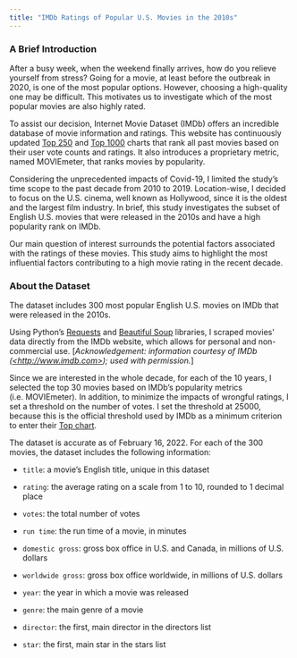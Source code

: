 ---
title: "IMDb Ratings of Popular U.S. Movies in the 2010s"
---

### A Brief Introduction

After a busy week, when the weekend finally arrives, how do you relieve yourself from stress? Going for a movie, at least before the outbreak in 2020, is one of the most popular options. However, choosing a high-quality one may be difficult. This motivates us to investigate which of the most popular movies are also highly rated.

To assist our decision, Internet Movie Dataset (IMDb) offers an incredible database of movie information and ratings. This website has continuously updated [Top 250](https://www.imdb.com/chart/top) and [Top 1000](https://www.imdb.com/search/title/?groups=top_1000) charts that rank all past movies based on their user vote counts and ratings. It also introduces a proprietary metric, named MOVIEmeter, that ranks movies by popularity.

Considering the unprecedented impacts of Covid-19, I limited the study’s time scope to the past decade from 2010 to 2019. Location-wise, I decided to focus on the U.S. cinema, well known as Hollywood, since it is the oldest and the largest film industry. In brief, this study investigates the subset of English U.S. movies that were released in the 2010s and have a high popularity rank on IMDb.

Our main question of interest surrounds the potential factors associated with the ratings of these movies. This study aims to highlight the most influential factors contributing to a high movie rating in the recent decade.


### About the Dataset

The dataset includes 300 most popular English U.S. movies on IMDb that were released in the 2010s.

Using Python's [Requests]{.ul} and [Beautiful Soup]{.ul} libraries, I scraped movies' data directly from the IMDb website, which allows for personal and non-commercial use. [*Acknowledgement: information courtesy of IMDb ([\<http://www.imdb.com>](http://www.imdb.com){.uri}); used with permission.*]

Since we are interested in the whole decade, for each of the 10 years, I selected the top 30 movies based on IMDb's popularity metrics (i.e. MOVIEmeter). In addition, to minimize the impacts of wrongful ratings, I set a threshold on the number of votes. I set the threshold at 25000, because this is the official threshold used by IMDb as a minimum criterion to enter their [Top chart](https://www.imdb.com/chart/top).

The dataset is accurate as of February 16, 2022. For each of the 300 movies, the dataset includes the following information:

-   `title`: a movie's English title, unique in this dataset

-   `rating`: the average rating on a scale from 1 to 10, rounded to 1 decimal place

-   `votes`: the total number of votes

-   `run time`: the run time of a movie, in minutes

-   `domestic gross`: gross box office in U.S. and Canada, in millions of U.S. dollars

-   `worldwide gross`: gross box office worldwide, in millions of U.S. dollars

-   `year`: the year in which a movie was released

-   `genre`: the main genre of a movie

-   `director`: the first, main director in the directors list

-   `star`: the first, main star in the stars list




